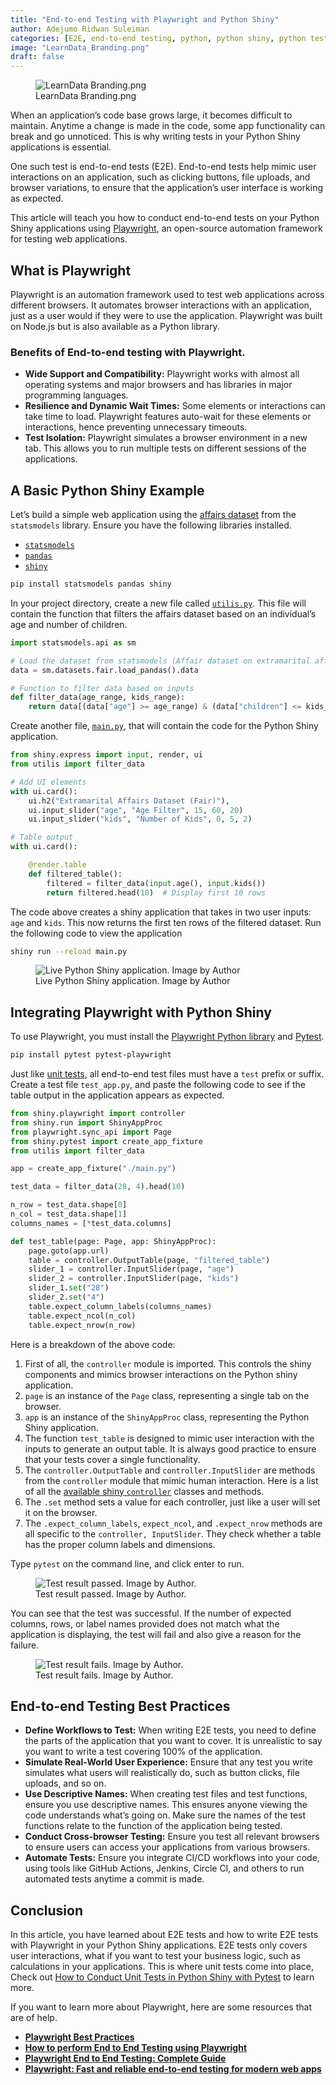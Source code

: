 ```yaml
---
title: "End-to-end Testing with Playwright and Python Shiny"
author: Adejumo Ridwan Suleiman
categories: [E2E, end-to-end testing, python, python shiny, python testing frameworks, programming, playwright]
image: "LearnData_Branding.png"
draft: false
---
```


![LearnData Branding.png](LearnData_Branding.png){fig-alt="end-to-end testing with Playwright and python shiny"}

When an application's code base grows large, it becomes difficult to maintain. Anytime a change is made in the code, some app functionality can break and go unnoticed. This is why writing tests in your Python Shiny applications is essential.

One such test is end-to-end tests (E2E). End-to-end tests help mimic user interactions on an application, such as clicking buttons, file uploads, and browser variations, to ensure that the application's user interface is working as expected.

This article will teach you how to conduct end-to-end tests on your Python Shiny applications using [Playwright](https://playwright.dev/), an open-source automation framework for testing web applications.

## What is Playwright

Playwright is an automation framework used to test web applications across different browsers. It automates browser interactions with an application, just as a user would if they were to use the application. Playwright was built on Node.js but is also available as a Python library.

### Benefits of End-to-end testing with Playwright.

-   **Wide Support and Compatibility:** Playwright works with almost all operating systems and major browsers and has libraries in major programming languages.
-   **Resilience and Dynamic Wait Times:** Some elements or interactions can take time to load. Playwright features auto-wait for these elements or interactions, hence preventing unnecessary timeouts.
-   **Test Isolation:** Playwright simulates a browser environment in a new tab. This allows you to run multiple tests on different sessions of the applications.

## A Basic Python Shiny Example

Let’s build a simple web application using the [affairs dataset](https://www.statsmodels.org/dev/datasets/generated/fair.html) from the `statsmodels` library. Ensure you have the following libraries installed.

-   [`statsmodels`](https://www.statsmodels.org/stable/index.html)
-   [`pandas`](https://pandas.pydata.org/)
-   [`shiny`](https://shiny.posit.co/py/)

``` bash
pip install statsmodels pandas shiny
```

In your project directory, create a new file called [`utilis.py`](http://utilis.py). This file will contain the function that filters the affairs dataset based on an individual’s age and number of children.

``` python
import statsmodels.api as sm

# Load the dataset from statsmodels (Affair dataset on extramarital affairs)
data = sm.datasets.fair.load_pandas().data

# Function to filter data based on inputs
def filter_data(age_range, kids_range):
    return data[(data["age"] >= age_range) & (data["children"] <= kids_range)]
```

Create another file, [`main.py`](http://main.py), that will contain the code for the Python Shiny application.

``` python
from shiny.express import input, render, ui
from utilis import filter_data

# Add UI elements
with ui.card():
    ui.h2("Extramarital Affairs Dataset (Fair)"),
    ui.input_slider("age", "Age Filter", 15, 60, 20)
    ui.input_slider("kids", "Number of Kids", 0, 5, 2)

# Table output
with ui.card():

    @render.table
    def filtered_table():
        filtered = filter_data(input.age(), input.kids())
        return filtered.head(10)  # Display first 10 rows
```

The code above creates a shiny application that takes in two user inputs: `age` and `kids`. This now returns the first ten rows of the filtered dataset. Run the following code to view the application

``` bash
shiny run --reload main.py
```

![Live Python Shiny application. Image by Author](image.png){fig-alt="image of the live python shiny applciation"}

## Integrating Playwright with Python Shiny

To use Playwright, you must install the [Playwright Python library](https://playwright.dev/python/docs/intro) and [Pytest](https://learndata.xyz/posts/how_to_conduct_unit_tests_in_python_shiny_with_pytest/).

``` bash
pip install pytest pytest-playwright
```

Just like [unit tests](https://learndata.xyz/posts/how_to_conduct_unit_tests_in_python_shiny_with_pytest/), all end-to-end test files must have a `test` prefix or suffix. Create a test file `test_app.py`, and paste the following code to see if the table output in the application appears as expected.

``` python
from shiny.playwright import controller
from shiny.run import ShinyAppProc
from playwright.sync_api import Page
from shiny.pytest import create_app_fixture
from utilis import filter_data

app = create_app_fixture("./main.py")

test_data = filter_data(28, 4).head(10)

n_row = test_data.shape[0]
n_col = test_data.shape[1]
columns_names = [*test_data.columns]

def test_table(page: Page, app: ShinyAppProc):
    page.goto(app.url)
    table = controller.OutputTable(page, "filtered_table")
    slider_1 = controller.InputSlider(page, "age")
    slider_2 = controller.InputSlider(page, "kids")
    slider_1.set("28")
    slider_2.set("4")
    table.expect_column_labels(columns_names)
    table.expect_ncol(n_col)
    table.expect_nrow(n_row)
```

Here is a breakdown of the above code:

1.  First of all, the `controller` module is imported. This controls the shiny components and mimics browser interactions on the Python shiny application.
2.  `page` is an instance of the `Page` class, representing a single tab on the browser.
3.  `app` is an instance of the `ShinyAppProc` class, representing the Python Shiny application.
4.  The function `test_table` is designed to mimic user interaction with the inputs to generate an output table. It is always good practice to ensure that your tests cover a single functionality.
5.  The `controller.OutputTable` and `controller.InputSlider` are methods from the `controller` module that mimic human interaction. Here is a list of all the [available shiny `controller`](https://shiny.posit.co/py/api/testing/) classes and methods.
6.  The `.set` method sets a value for each controller, just like a user will set it on the browser.
7.  The `.expect_column_labels`, `expect_ncol`, and `.expect_nrow` methods are all specific to the `controller, InputSlider`. They check whether a table has the proper column labels and dimensions.

Type `pytest` on the command line, and click enter to run.

![Test result passed. Image by Author.](image%201.png){fig-alt="image showing the test result passed for the python shiny application"}

You can see that the test was successful. If the number of expected columns, rows, or label names provided does not match what the application is displaying, the test will fail and also give a reason for the failure.

![Test result fails. Image by Author.](image%202.png){fig-alt="image showing the test result fails for the python shiny application"}

## End-to-end Testing Best Practices

-   **Define Workflows to Test:** When writing E2E tests, you need to define the parts of the application that you want to cover. It is unrealistic to say you want to write a test covering 100% of the application.
-   **Simulate Real-World User Experience:** Ensure that any test you write simulates what users will realistically do, such as button clicks, file uploads, and so on.
-   **Use Descriptive Names:** When creating test files and test functions, ensure you use descriptive names. This ensures anyone viewing the code understands what's going on. Make sure the names of the test functions relate to the function of the application being tested.
-   **Conduct Cross-browser Testing:** Ensure you test all relevant browsers to ensure users can access your applications from various browsers.
-   **Automate Tests:** Ensure you integrate CI/CD workflows into your code, using tools like GitHub Actions, Jenkins, Circle CI, and others to run automated tests anytime a commit is made.

## Conclusion

In this article, you have learned about E2E tests and how to write E2E tests with Playwright in your Python Shiny applications. E2E tests only covers user interactions, what if you want to test your business logic, such as calculations in your applications. This is where unit tests come into place, Check out [How to Conduct Unit Tests in Python Shiny with Pytest](https://learndata.xyz/posts/how_to_conduct_unit_tests_in_python_shiny_with_pytest/) to learn more.

If you want to learn more about Playwright, here are some resources that are of help.

-   [**Playwright Best Practices**](https://playwright.dev/docs/best-practices)
-   [**How to perform End to End Testing using Playwright**](https://www.browserstack.com/guide/end-to-end-testing-using-playwright)
-   [**Playwright End to End Testing: Complete Guide**](https://luxequality.com/blog/playwright-end-to-end-testing/)
-   [**Playwright: Fast and reliable end-to-end testing for modern web apps**](https://playwright.dev/)
